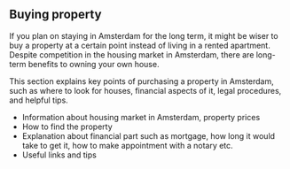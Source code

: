## Buying property 
If you plan on staying in Amsterdam for the long term, it might be wiser to buy a property at a certain point instead of living in a rented apartment. Despite competition in the housing market in Amsterdam, there are long-term benefits to owning your own house. 

This section explains key points of purchasing a property in Amsterdam, such as where to look for houses, financial aspects of it, legal procedures, and helpful tips. 

- Information about housing market in Amsterdam, property prices
- How to find the property 
- Explanation about financial part such as mortgage, how long it would take to get it, how to make appointment with a notary etc.
- Useful links and tips 
